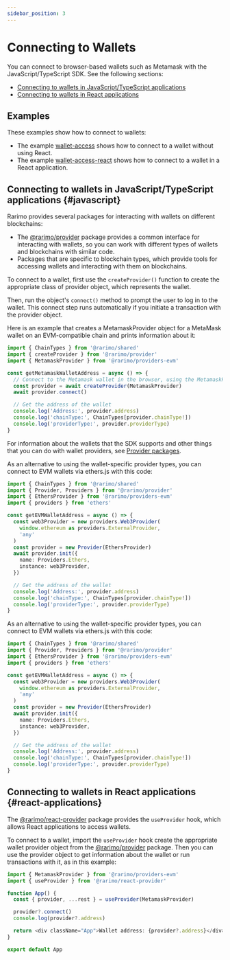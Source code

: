 ```yaml
---
sidebar_position: 3
---
```


# Connecting to Wallets

You can connect to browser-based wallets such as Metamask with the JavaScript/TypeScript SDK.
See the following sections:

- [Connecting to wallets in JavaScript/TypeScript applications](#javascript)
- [Connecting to wallets in React applications](#react-applications)

## Examples

These examples show how to connect to wallets:

- The example [wallet-access](https://github.com/rarimo/js-sdk-examples/) shows how to connect to a wallet without using React.
- The example [wallet-access-react](https://github.com/rarimo/js-sdk-examples/tree/main/wallet-access-react) shows how to connect to a wallet in a React application.

## Connecting to wallets in JavaScript/TypeScript applications {#javascript}

Rarimo provides several packages for interacting with wallets on different blockchains:

- The [@rarimo/provider](https://www.npmjs.com/package/@rarimo/provider) package provides a common interface for interacting with wallets, so you can work with different types of wallets and blockchains with similar code.
- Packages that are specific to blockchain types, which provide tools for accessing wallets and interacting with them on blockchains.

To connect to a wallet, first use the `createProvider()` function to create the appropriate class of provider object, which represents the wallet.

Then, run the object's `connect()` method to prompt the user to log in to the wallet.
This connect step runs automatically if you initiate a transaction with the provider object.

Here is an example that creates a MetamaskProvider object for a MetaMask wallet on an EVM-compatible chain and prints information about it:

```ts
import { ChainTypes } from '@rarimo/shared'
import { createProvider } from '@rarimo/provider'
import { MetamaskProvider } from '@rarimo/providers-evm'

const getMetamaskWalletAddress = async () => {
  // Connect to the Metamask wallet in the browser, using the MetamaskProvider interface to limit bundle size.
  const provider = await createProvider(MetamaskProvider)
  await provider.connect()

  // Get the address of the wallet
  console.log('Address:', provider.address)
  console.log('chainType:', ChainTypes[provider.chainType!])
  console.log('providerType:', provider.providerType)
}
```

For information about the wallets that the SDK supports and other things that you can do with wallet providers, see [Provider packages](../reference/sdk/packages-provider).

As an alternative to using the wallet-specific provider types, you can connect to EVM wallets via ethers.js with this code:

```ts
import { ChainTypes } from '@rarimo/shared'
import { Provider, Providers } from '@rarimo/provider'
import { EthersProvider } from '@rarimo/providers-evm'
import { providers } from 'ethers'

const getEVMWalletAddress = async () => {
  const web3Provider = new providers.Web3Provider(
    window.ethereum as providers.ExternalProvider,
    'any'
  )
  const provider = new Provider(EthersProvider)
  await provider.init({
    name: Providers.Ethers,
    instance: web3Provider,
  })

  // Get the address of the wallet
  console.log('Address:', provider.address)
  console.log('chainType:', ChainTypes[provider.chainType!])
  console.log('providerType:', provider.providerType)
}
```

As an alternative to using the wallet-specific provider types, you can connect to EVM wallets via ethers.js with this code:

```ts
import { ChainTypes } from '@rarimo/shared'
import { Provider, Providers } from '@rarimo/provider'
import { EthersProvider } from '@rarimo/providers-evm'
import { providers } from 'ethers'

const getEVMWalletAddress = async () => {
  const web3Provider = new providers.Web3Provider(
    window.ethereum as providers.ExternalProvider,
    'any'
  )
  const provider = new Provider(EthersProvider)
  await provider.init({
    name: Providers.Ethers,
    instance: web3Provider,
  })

  // Get the address of the wallet
  console.log('Address:', provider.address)
  console.log('chainType:', ChainTypes[provider.chainType!])
  console.log('providerType:', provider.providerType)
}
```

## Connecting to wallets in React applications {#react-applications}

The [@rarimo/react-provider](https://www.npmjs.com/package/@rarimo/react-provider) package provides the `useProvider` hook, which allows React applications to access wallets.

To connect to a wallet, import the `useProvider` hook create the appropriate wallet provider object from the [@rarimo/provider](https://www.npmjs.com/package/@rarimo/provider) package.
Then you can use the provider object to get information about the wallet or run transactions with it, as in this example:

```ts
import { MetamaskProvider } from '@rarimo/providers-evm'
import { useProvider } from '@rarimo/react-provider'

function App() {
  const { provider, ...rest } = useProvider(MetamaskProvider)

  provider?.connect()
  console.log(provider?.address)

  return <div className="App">Wallet address: {provider?.address}</div>
}

export default App
```
